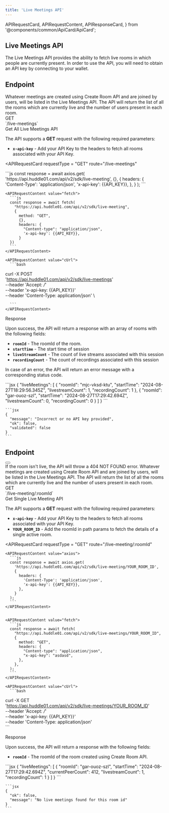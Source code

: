 ```yaml
---
title: 'Live Meetings API'
---
```


  APIRequestCard,
  APIRequestContent,
  APIResponseCard,
} from '@components/common/ApiCard/ApiCard';

## **Live Meetings API**

The Live Meetings API provides the ability to fetch live rooms in which people are currently present.
In order to use the API, you will need to obtain an API key by connecting to your wallet.

## **Endpoint**
<div className="flex justify-between lg:flex-row  flex-col w-full">
  <HighLight className="my-3 w-full">
    <RequestStrip
      method={'GET'}
      url={'https://api.huddle01.com/api/v2/sdk'}
      endpoint={'live-meetings'}
    />
  </HighLight>
</div>


<Paragraph className="mt-5">
 Whatever meetings are created using Create Room API and are joined by users, will be listed in the Live Meetings API. The API will return the list of all the rooms which are currently live and the number of users present in each room.


</Paragraph>

<div className="grid md:grid-cols-2 gap-4 grid-cols-1 mt-10  md:h-[24.5rem]">
<div>
<div className="flex items-center gap-4">
<Pill >GET</Pill>
<div className="text-sm font-normal text-slate-50">`/live-meetings`</div>

</div>

<div className="mt-7 font-mono text-2xl font-bold text-[#f1f5f9]">
  Get All Live Meetings API
</div>

The API supports a **GET** request with the following required parameters:

- **`x-api-key`** - Add your API Key to the headers to fetch all rooms associated with your API Key.

</div>

<APIRequestCard
    requestType = "GET"
    route="/live-meetings"
>

<APIRequestContent value="axios">
      ```js
    const response = await axios.get(
      'https://api.huddle01.com/api/v2/sdk/live-meeting',
      {},
      {
        headers: {
          'Content-Type': 'application/json',
          'x-api-key': {{API_KEY}},
        },
      }
    );
    ```
    </APIRequestContent>

    
    <APIRequestContent value="fetch">
      ```js
      const response = await fetch(
        "https://api.huddle01.com/api/v2/sdk/live-meeting",
        {
          method: "GET",
          {},
          headers: {
            "Content-type": "application/json",
            'x-api-key': {{API_KEY}},
          }
      })
      ```
    </APIRequestContent>

    <APIRequestContent value="cUrl">
      ```bash
curl -X POST \
  'https://api.huddle01.com/api/v2/sdk/live-meetings' \
  --header 'Accept: */*' \
  --header 'x-api-key: {{API_KEY}}' \
  --header 'Content-Type: application/json' \
  
      ```
    </APIRequestContent>
  </APIRequestCard>

</div>

<div className="grid md:grid-cols-2 gap-4 grid-cols-1 mt-10">
<div className="text-start ">

<div className="font-mono text-2xl font-bold text-[#f1f5f9]">Response</div>

Upon success, the API will return a response with an array of rooms with the following fields:

- **`roomId`** - The roomId of the room.
- **`startTime`** - The start time of session
- **`liveStreamCount`** - The count of live streams associated with this session
- **`recordingCount`** - The count of recordings associated with this session


In case of an error, the API will return an error message with a corresponding status code.

</div>

<APIResponseCard>
  <APIRequestContent value="Success">
      ```jsx
      {
        "liveMeetings": [
          {
            "roomId": "mjc-vksd-ktu",
            "startTime": "2024-08-27T18:29:56.345Z",
            "livestreamCount": 1,
            "recordingCount": 1
          },
          {
            "roomId": "gar-ouoz-szl",
            "startTime": "2024-08-27T17:29:42.694Z",
            "livestreamCount": 0,
            "recordingCount": 0
          }
        ]
      }
      ```
  </APIRequestContent>

  <APIRequestContent value="Error">

    ```jsx
    {
      "message": "Incorrect or no API key provided",
      "ok": false,
      "validated": false
    }
    ```

  </APIRequestContent>
</APIResponseCard>

</div>


## **Endpoint**
<div className="flex justify-between">
  <HighLight className="my-3 w-3/4">
    <RequestStrip
      method={'GET'}
      url={'https://api.huddle01.com/api/v2/sdk'}
      endpoint={'live-meeting/:roomId'}
    />
  </HighLight>
  <Button
    variant="primary"
    url="/api-keys"
    text="Get your API Key"
    isRouting
    className=" my-2 w-auto px-8"
  />
</div>

<Callout>
  If the room isn't live, the API will throw a 404 NOT FOUND error.
</Callout>

<Paragraph className="mt-5">
 Whatever meetings are created using Create Room API and are joined by users, will be listed in the Live Meetings API. The API will return the list of all the rooms which are currently live and the number of users present in each room.


</Paragraph>

<div className="grid md:grid-cols-2 gap-4 grid-cols-1 mt-10  md:h-[24.5rem]">
<div>
<div className="flex items-center gap-4">
<Pill >GET</Pill>
<div className="text-sm font-normal text-slate-50">`/live-meeting/:roomId`</div>

</div>

<div className="mt-7 font-mono text-2xl font-bold text-[#f1f5f9]">
  Get Single Live Meeting API
</div>

The API supports a **GET** request with the following required parameters:

- **`x-api-key`** - Add your API Key to the headers to fetch all rooms associated with your API Key.
- **`YOUR_ROOM_ID`** - Add the roomId in path params to fetch the details of a single active room.


</div>

<APIRequestCard
    requestType = "GET"
    route="/live-meeting/:roomId"
>

    <APIRequestContent value="axios">
      ```js
      const response = await axios.get(
        'https://api.huddle01.com/api/v2/sdk/live-meeting/YOUR_ROOM_ID',
        {
          headers: {
            'Content-Type': 'application/json',
            'x-api-key': {{API_KEY}},
          },
        }
      );
      ```
    </APIRequestContent>

    
    <APIRequestContent value="fetch">
      ```js
      const response = await fetch(
        "https://api.huddle01.com/api/v2/sdk/live-meetings/YOUR_ROOM_ID",
        {
          method: "GET",
          headers: {
            "Content-type": "application/json",
            "x-api-key": "asdasd",
          },
        },
      );
      ```
    </APIRequestContent>

    <APIRequestContent value="cUrl">
      ```bash
curl -X GET \
  'https://api.huddle01.com/api/v2/sdk/live-meetings/YOUR_ROOM_ID' \
  --header 'Accept: */*' \
  --header 'x-api-key: {{API_KEY}}' \
  --header 'Content-Type: application/json' \
      ```
    </APIRequestContent>
  </APIRequestCard>

</div>

<div className="grid md:grid-cols-2 gap-4 grid-cols-1 mt-10">
<div className="text-start ">

<div className="font-mono text-2xl font-bold text-[#f1f5f9]">Response</div>

Upon success, the API will return a response with the following fields:

- **`roomId`** - The roomId of the room created using Create Room API.


</div>

<APIResponseCard>
  <APIRequestContent value="Success">
    ```jsx
    {
      "liveMeetings": [
        {
            "roomId": "gar-ouoz-szl",
            "startTime": "2024-08-27T17:29:42.694Z",
            "currentPeerCount": 412,
            "livestreamCount": 1,
            "recordingCount": 1
        }
      ]
    }
    ```
  </APIRequestContent>

  <APIRequestContent value="Error">

    ```jsx
    {
      "ok": false,
      "message": "No live meetings found for this room id"
    }
    ```

  </APIRequestContent>
</APIResponseCard>

</div>

